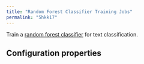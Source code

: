 ```yaml
---
title: "Random Forest Classifier Training Jobs"
permalink: "5hkk17"
---
```


Train a [random forest classifier](https://spark.apache.org/docs/2.1.0/ml-classification-regression.html#random-forest-classifier) for text classification.

## Configuration properties


<SchemaParamFields schema={schema}/>